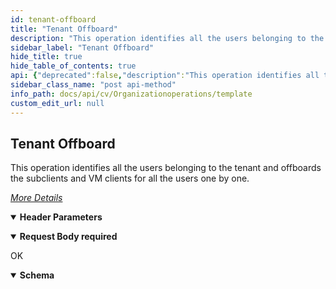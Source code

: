 ```yaml
---
id: tenant-offboard
title: "Tenant Offboard"
description: "This operation identifies all the users belonging to the tenant and offboards the subclients and VM clients for all the users one by one."
sidebar_label: "Tenant Offboard"
hide_title: true
hide_table_of_contents: true
api: {"deprecated":false,"description":"This operation identifies all the users belonging to the tenant and offboards the subclients and VM clients for all the users one by one.\n\n[_More Details_](http://documentation.commvault.com/commvault/v11/article?p=114117.htm)","operationId":"Tenant Offboard","parameters":[{"description":"","in":"header","name":"Authtoken","required":true,"schema":{"example":"{{TOKEN}}","type":"string"}}],"requestBody":{"content":{"application/json":{"example":{"tenantHostName":"tapicompany"},"schema":{"allOf":[{"example":{"tenantHostName":"tapicompany"},"title":"TenantOffboardRequest","properties":{"tenantHostName":{"type":"string"}}}],"type":"object"}}},"description":"","required":true},"tags":["Organization Operations"],"responses":{"200":{"description":"OK","content":{"application/json":{"schema":{"type":"object","properties":{"errorMessage":{"type":"string"},"errorCode":{"type":"integer"}},"x-examples":{"Example 1":{"errorMessage":"Successfully offboarded tenant 12 ","errorCode":0}}},"examples":{"Example 1":{"value":{"errorMessage":"Successfully offboarded tenant 12 ","errorCode":0}}}}}}},"method":"post","path":"/Tenant/Offboard","servers":[{"url":"http://{hostname}/webconsole/api","variables":{"hostname":{"default":"localhost","description":"Webconsole"}}}],"jsonRequestBodyExample":{"tenantHostName":"tapicompany"},"info":{"title":"Template","contact":{},"version":"1.0","description":"Template"},"postman":{"name":"Tenant Offboard","description":{"content":"This operation identifies all the users belonging to the tenant and offboards the subclients and VM clients for all the users one by one.\n\n[_More Details_](http://documentation.commvault.com/commvault/v11/article?p=114117.htm)","type":"text/plain"},"url":{"path":["Tenant","Offboard"],"host":["{{baseUrl}}"],"query":[],"variable":[]},"header":[{"disabled":false,"description":{"content":"(Required) ","type":"text/plain"},"key":"Authtoken","value":""},{"key":"Content-Type","value":"application/json"},{"key":"Accept","value":"application/json"}],"method":"POST","body":{"mode":"raw","raw":"\"\"","options":{"raw":{"language":"json"}}}}}
sidebar_class_name: "post api-method"
info_path: docs/api/cv/Organizationoperations/template
custom_edit_url: null
---
```



## Tenant Offboard



This operation identifies all the users belonging to the tenant and offboards the subclients and VM clients for all the users one by one.

[_More Details_](http://documentation.commvault.com/commvault/v11/article?p=114117.htm)

<details style={{"marginBottom":"1rem"}} data-collapsed={false} open={true}><summary style={{}}><strong>Header Parameters</strong></summary><div><ul><ParamsItem className={"paramsItem"} param={{"description":"","in":"header","name":"Authtoken","required":true,"schema":{"example":"{{TOKEN}}","type":"string"}}}></ParamsItem></ul></div></details><MimeTabs><TabItem label={"application/json"} value={"application/json-schema"}><details style={{}} data-collapsed={false} open={true}><summary style={{"textAlign":"left"}}><strong>Request Body</strong><strong style={{"fontSize":"var(--ifm-code-font-size)","color":"var(--openapi-required)"}}> required</strong></summary><div style={{"textAlign":"left","marginLeft":"1rem"}}></div><ul style={{"marginLeft":"1rem"}}><SchemaItem collapsible={false} name={"tenantHostName"} required={false} deprecated={undefined} schemaDescription={undefined} schemaName={"string"} qualifierMessage={undefined} defaultValue={undefined}></SchemaItem></ul></details></TabItem></MimeTabs><div><ApiTabs><TabItem label={"200"} value={"200"}><div>

OK

</div><div><MimeTabs schemaType={"response"}><TabItem label={"application/json"} value={"application/json"}><SchemaTabs><TabItem label={"Schema"} value={"Schema"}><details style={{}} data-collapsed={false} open={true}><summary style={{"textAlign":"left"}}><strong>Schema</strong></summary><div style={{"textAlign":"left","marginLeft":"1rem"}}></div><ul style={{"marginLeft":"1rem"}}><SchemaItem collapsible={false} name={"errorMessage"} required={false} deprecated={undefined} schemaDescription={undefined} schemaName={"string"} qualifierMessage={undefined} defaultValue={undefined}></SchemaItem><SchemaItem collapsible={false} name={"errorCode"} required={false} deprecated={undefined} schemaDescription={undefined} schemaName={"integer"} qualifierMessage={undefined} defaultValue={undefined}></SchemaItem></ul></details></TabItem><TabItem label={"Example (from schema)"} value={"Example (from schema)"}><ResponseSamples responseExample={"{\n  \"errorMessage\": \"string\",\n  \"errorCode\": 0\n}"} language={"json"}></ResponseSamples></TabItem><TabItem label={" Example 1"} value={" Example 1"}><ResponseSamples responseExample={"{\n  \"errorMessage\": \"Successfully offboarded tenant 12 \",\n  \"errorCode\": 0\n}"} language={"json"}></ResponseSamples></TabItem></SchemaTabs></TabItem></MimeTabs></div></TabItem></ApiTabs></div>
      